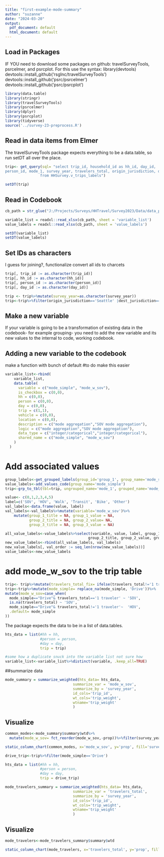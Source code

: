 ```yaml
---
title: "first-example-mode-summary"
author: "suzanne"
date: "2024-03-20"
output:
  pdf_document: default
  html_document: default
---
```


## Load in Packages
IF YOU need to download some packages on github: travelSurveyTools, psrcelmer, and psrcplot.
For this use the syntax:
library(devtools)
devtools::install_github('rsgInc/travelSurveyTools')
devtools::install_github('psrc/psrcelmer')
devtools::install_github('psrc/psrcplot')

```r
library(data.table)
library(stringr)
library(travelSurveyTools)
library(psrcelmer)
library(dplyr)
library(psrcplot)
library(tidyverse)
source('../survey-23-preprocess.R')
```



## Read in data items from Elmer

The travelSurveyTools package expects everything to be a data.table, so run setDT all over the place.
```r
trip<- get_query(sql= "select trip_id, household_id as hh_id, day_id,
person_id, mode_1, survey_year, travelers_total, origin_jurisdiction, dest_jurisdiction, trip_weight 
                from HHSurvey.v_trips_labels")

setDT(trip)
```

## Read in Codebook
```r
cb_path = str_glue("J:/Projects/Surveys/HHTravel/Survey2023/Data/data_published/PSRC_Codebook_2023_v1.xlsx")

variable_list = readxl::read_xlsx(cb_path, sheet = 'variable_list')
value_labels = readxl::read_xlsx(cb_path, sheet = 'value_labels')

setDT(variable_list)
setDT(value_labels)
```

## Set IDs as characters
I guess for joining?, functionalize convert all ids to charcets
```r
trip[, trip_id := as.character(trip_id)]
trip[, hh_id := as.character(hh_id)]
trip[, person_id := as.character(person_id)]
trip[, day_id := as.character(day_id)]
```


```r
trip <- trip%>%mutate(survey_year=as.character(survey_year))
trip<-trip%>%filter(origin_jurisdiction=='Seattle' |dest_jurisdiction=='Seattle')
```

## Make a new variable

If your variable is going to be a transformation of existing data in the codebook- for example grouping- you need to add the new variable and its new values to the internal to code, working codebook.

## Adding a new variable to the codebook

make a function with bunch of default
#to do make this easier
```r

variable_list<-rbind(
    variable_list,
    data.table(
      variable = c("mode_simple", "mode_w_sov"),
      is_checkbox = c(0,0),
      hh = c(0,0),
      person = c(0,0),
      day = c(0,0),
      trip = c(1,1),
      vehicle = c(0,0),
      location = c(0,0),
      description = c("mode aggregation","SOV mode aggregation"),
      logic = c("mode aggregation","SOV mode aggregation"),
      data_type = c("integer/categorical","integer/categorical"),
      shared_name = c("mode_simple", "mode_w_sov")
    )
  )

```


# Add associated values

```r
group_labels<-get_grouped_labels(group_id='group_1', group_name='mode_simple')
value_labels<-add_values_code(group_name='mode_simple')
trip<-grp_to_tbl(tbl=trip, ungrouped_name='mode_1', grouped_name='mode_simple')
```

```r

value<- c(0,1,2,3,4,5)
label=c('SOV', 'HOV', 'Walk', 'Transit', 'Bike', 'Other')
val_labels<-data.frame(value, label)
val_labels<-val_labels%>%mutate(variable='mode_w_sov')%>%
    mutate(group_1_title = NA, group_1_value = NA,
           group_2_title = NA, group_2_value= NA,
           group_3_title = NA, group_3_value = NA)

all_value_labels<-value_labels%>%select(variable, value, label, group_1_title, group_1_value,
                                      group_2_title, group_2_value, group_3_title, group_3_value)
new_value_labels<-rbind(all_value_labels, val_labels)
new_value_labels[, val_order := seq_len(nrow(new_value_labels))]
value_labels<-new_value_labels  

```

# add mode_w_sov to the trip table
```r
trip<- trip%>%mutate(travelers_total_fix= ifelse(travelers_total!='1 traveler', 'More than 1', '1 traveler'))
trip<-trip%>%mutate(mode_simple= replace_na(mode_simple, 'Drive'))%>%
mutate(mode_w_sov=case_when(
  mode_simple=="Drive"& travelers_total=='1 traveler' ~ 'SOV',
  is.na(travelers_total) ~ 'SOV',
  mode_simple=="Drive"& travelers_total!='1 traveler'~  'HOV',
  .default= mode_simple
))
```


The package expects the data to be in a list of data.tables.
```r

hts_data = list(#hh = hh,
                #person = person,
                #day = day,
                trip = trip)
```


```r
#some how a duplicate snuck into the variable list not sure how
variable_list<-variable_list%>%distinct(variable, .keep_all=TRUE)
```

##summarize data
```r

mode_summary = summarize_weighted(hts_data= hts_data,
                               summarize_var = 'mode_w_sov',
                               summarize_by = 'survey_year',
                               id_cols='trip_id',
                               wt_cols='trip_weight',
                               wtname='trip_weight'
                               )
```


## Visualize
```r

common_modes<-mode_summary$summary$wtd%>%
  mutate(mode_w_sov= fct_reorder(mode_w_sov,-prop))%>%filter(survey_year!='2017')

static_column_chart(common_modes, x='mode_w_sov', y='prop', fill='survey_year',ylabel= 'Share', xlabel='Trip Mode')+ theme(axis.text.x=element_text(size=14), axis.text.y=element_text(size=14),legend.text = element_text(size=14), axis.title.y=element_text(size=20), axis.title.x=element_text(size=20))

```

```r
drive_trip<-trip%>%filter(mode_simple=='Drive')

hts_data = list(#hh = hh,
                #person = person,
                #day = day,
                trip = drive_trip)

mode_travelers_summary = summarize_weighted(hts_data= hts_data,
                               summarize_var = 'travelers_total',
                               summarize_by = 'survey_year',
                               id_cols='trip_id',
                               wt_cols='trip_weight',
                               wtname='trip_weight'
                               )
```

## Visualize
```r

mode_travelers<-mode_travelers_summary$summary$wtd

static_column_chart(mode_travelers, x='travelers_total', y='prop', fill='survey_year')

```
